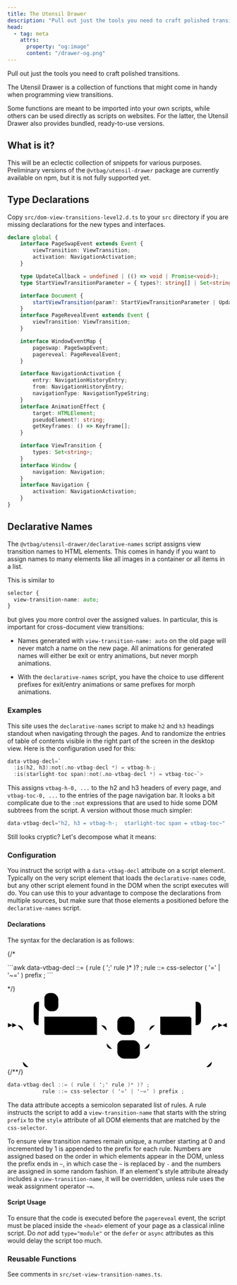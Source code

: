 ```yaml
---
title: The Utensil Drawer
description: "Pull out just the tools you need to craft polished transitions."
head:
  - tag: meta
    attrs:
      property: "og:image"
      content: "/drawer-og.png"
---
```


<Logo alt="The Utensil Drawer" image={drawer}>
Pull out just the tools you need to craft polished transitions.

The Utensil Drawer is a collection of functions that might come in handy when programming view transitions.

 Some functions are meant to be imported into your own scripts, while others can be used directly as scripts on websites. For the latter, the Utensil Drawer also provides bundled, ready-to-use versions.

</Logo>


## What is it?

This will be an eclectic collection of snippets for various purposes. Preliminary versions of the `@vtbag/utensil-drawer` package are currently available on npm, but it is not fully supported yet.


<UtensilGrid>
<Utensil title="Type Declarations" description="A temporary solution until Definitively Typed is ready and the Level 2 definitions are available." href="#type-declarations"/>
<Utensil title="Declarative Names" description="Use CSS selectors to assign view transition names to HTML elements." href="#declarative-names"/>
</UtensilGrid>


## Type Declarations

Copy `src/dom-view-transitions-level2.d.ts` to your `src` directory if you are missing declarations for the new types and interfaces.

```ts
declare global {
	interface PageSwapEvent extends Event {
		viewTransition: ViewTransition;
		activation: NavigationActivation;
	}

	type UpdateCallback = undefined | (() => void | Promise<void>);
	type StartViewTransitionParameter = { types?: string[] | Set<string>; update?: UpdateCallback };

	interface Document {
		startViewTransition(param?: StartViewTransitionParameter | UpdateCallback): ViewTransition;
	}
	interface PageRevealEvent extends Event {
		viewTransition: ViewTransition;
	}

	interface WindowEventMap {
		pageswap: PageSwapEvent;
		pagereveal: PageRevealEvent;
	}

	interface NavigationActivation {
		entry: NavigationHistoryEntry;
		from: NavigationHistoryEntry;
		navigationType: NavigationTypeString;
	}
	interface AnimationEffect {
		target: HTMLElement;
		pseudoElement?: string;
		getKeyframes: () => Keyframe[];
	}

	interface ViewTransition {
		types: Set<string>;
	}
	interface Window {
		navigation: Navigation;
	}
	interface Navigation {
		activation: NavigationActivation;
	}
}
```

## Declarative Names

The `@vtbag/utensil-drawer/declarative-names` script assigns view transition names to HTML elements. This comes in handy if you want to assign names to many elements like all images in a container or all items in a list.

This is similar to
```css
selector {
  view-transition-name: auto;
}
```
but gives you more control over the assigned values. In particular, this is important for cross-document view transitions:

* Names generated with `view-transition-name: auto` on the old page will never match a name on the new page. All animations for generated names will either be exit or entry animations, but never morph animations.

* With the `declarative-names` script, you have the choice to use different prefixes for exit/entry animations or same prefixes for morph animations.

### Examples

This site uses the `declarative-names` script to make `h2` and `h3` headings standout when navigating through the pages. And to randomize the entries of table of contents visible in the right part of the screen in the desktop view. Here is the configuration used for this:

```awk
data-vtbag-decl=`
  :is(h2, h3):not(.no-vtbag-decl *) = vtbag-h-;
  :is(starlight-toc span):not(.no-vtbag-decl *) = vtbag-toc~`>
```
This assigns `vtbag-h-0, ...` to the h2 and h3 headers of every page, and `vtbag-toc-0, ...` to the entries of the page navigation bar. It looks a bit complicate due to the `:not` expressions that are used to hide some DOM subtrees from the script. A version without those much simpler:
```awk
data-vtbag-decl="h2, h3 = vtbag-h-;  starlight-toc span = vtbag-toc~"
```

Still looks cryptic? Let's decompose what it means:

### Configuration
You instruct the script with a `data-vtbag-decl` attribute on a script element. Typically on the very script element that loads the `declarative-names` code, but any other script element found in the DOM when the script executes will do. You can use this to your advantage to compose the declarations from multiple sources, but make sure that those elements a positioned before the `declarative-names` script.

#### Declarations
The syntax for the declaration is as follows:
<div style="width:fit-content; margin-inline: auto">
{/*<Media>
<p slot="caption">
```awk
data-vtbag-decl ::= ( rule ( ';' rule )* )? ;
           rule ::= css-selector ( '=' | '~=' ) prefix ;
```
</p>*/}
<svg xmlns="http://www.w3.org/2000/svg" viewBox="0 0 411 141" style="width: 500px">
   <defs>
      <style>{` .line                 {fill: none; stroke: #888888; stroke-width: 1;}
    polygon              {fill: #888888;}
    text.terminal         {font-family: Verdana, Sans-serif;
                            font-size: 12px;
                            fill: #141000;
                            font-weight: bold;
                          }
    text.nonterminal      {font-family: Verdana, Sans-serif;
                            font-size: 12px;
                            fill: #1A1400;
                            font-weight: normal;
                          }
    rect, circle, polygon {fill: #888888 stroke: #888888;}
    rect.terminal         {fill: #FFDB4D; stroke: #332900; stroke-width: 1;}
    rect.nonterminal      {fill: #FFEC9E; stroke: #332900; stroke-width: 1;}
  `}</style>
   </defs>
   <polygon points="9 61 1 57 1 65"/>
   <polygon points="17 61 9 57 9 65"/>
   <g>
      <rect x="71" y="47" width="96" height="32"/>
      <rect x="69" y="45" width="96" height="32" class="nonterminal"/>
      <text class="nonterminal" x="79" y="65">css-selector</text>
   </g>
   <rect x="207" y="47" width="30" height="32" rx="10"/>
   <rect x="205"
         y="45"
         width="30"
         height="32"
         class="terminal"
         rx="10"/>
   <text class="terminal" x="215" y="65">=</text>
   <rect x="207" y="91" width="40" height="32" rx="10"/>
   <rect x="205"
         y="89"
         width="40"
         height="32"
         class="terminal"
         rx="10"/>
   <text class="terminal" x="215" y="109">~=</text>
   <g>
      <rect x="287" y="47" width="56" height="32"/>
      <rect x="285" y="45" width="56" height="32" class="nonterminal"/>
      <text class="nonterminal" x="295" y="65">prefix</text>
   </g>
   <rect x="71" y="3" width="24" height="32" rx="10"/>
   <rect x="69"
         y="1"
         width="24"
         height="32"
         class="terminal"
         rx="10"/>
   <text class="terminal" x="79" y="21">;</text>
   <path class="line"
         d="m17 61 h2 m40 0 h10 m96 0 h10 m20 0 h10 m30 0 h10 m0 0 h10 m-80 0 h20 m60 0 h20 m-100 0 q10 0 10 10 m80 0 q0 -10 10 -10 m-90 10 v24 m80 0 v-24 m-80 24 q0 10 10 10 m60 0 q10 0 10 -10 m-70 10 h10 m40 0 h10 m20 -44 h10 m56 0 h10 m-312 0 l20 0 m-1 0 q-9 0 -9 -10 l0 -24 q0 -10 10 -10 m292 44 l20 0 m-20 0 q10 0 10 -10 l0 -24 q0 -10 -10 -10 m-292 0 h10 m24 0 h10 m0 0 h248 m-332 44 h20 m332 0 h20 m-372 0 q10 0 10 10 m352 0 q0 -10 10 -10 m-362 10 v58 m352 0 v-58 m-352 58 q0 10 10 10 m332 0 q10 0 10 -10 m-342 10 h10 m0 0 h322 m23 -78 h-3"/>
   <polygon points="401 61 409 57 409 65"/>
   <polygon points="401 61 393 57 393 65"/>
</svg>
{/*<Media>*/}
</div>

```awk
data-vtbag-decl ::= ( rule ( ';' rule )* )? ;
           rule ::= css-selector ( '=' | '~=' ) prefix ;
```
The data attribute accepts a semicolon separated list of rules.
A rule instructs the script to add a `view-transition-name` that starts with the string `prefix` to the `style` attribute of all DOM elements that are matched by the `css-selector`.

To ensure view transition names remain unique, a number starting at 0 and incremented by 1 is appended to the prefix for each rule. Numbers are assigned based on the order in which elements appear in the DOM, unless the prefix ends in `~`, in which case the `~` is replaced by `-` and the numbers are assigned in some random fashion. If an element's style attribute already includes a `view-transition-name`, it will be overridden, unless rule uses the weak assignment operator `~=`.


#### Script Usage
To ensure that the code is executed before the `pagereveal` event, the script must be placed inside the `<head>` element of your page as a classical inline script. Do _not_ add `type="module"` or the `defer` or `async` attributes as this would delay the script too much.

### Reusable Functions

See comments in `src/set-view-transition-names.ts`.